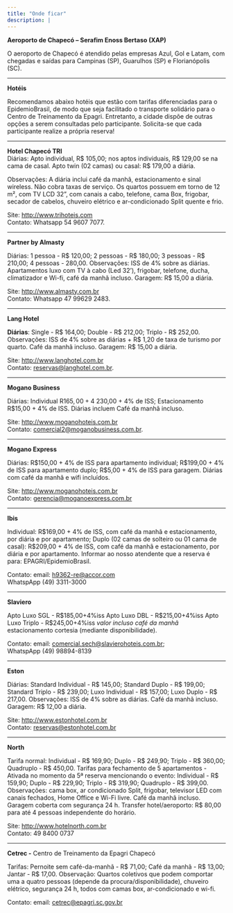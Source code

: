 ```yaml
---
title: "Onde ficar"
description: |
---
```


**Aeroporto de Chapecó -- Serafim Enoss Bertaso (XAP)**

O aeroporto de Chapecó é atendido pelas empresas Azul, Gol e Latam, com chegadas e saídas para Campinas (SP), Guarulhos (SP) e Florianópolis (SC).

------------------------------------------------------------------------

**Hotéis**

Recomendamos abaixo hotéis que estão com tarifas diferenciadas para o EpidemioBrasil, de modo que seja facilitado o transporte solidário para o Centro de Treinamento da Epagri. Entretanto, a cidade dispõe de outras opções a serem consultadas pelo participante. Solicita-se que cada participante realize a própria reserva!

------------------------------------------------------------------------

**Hotel Chapecó TRI**\
Diárias: Apto individual, R\$ 105,00; nos aptos individuais, R\$ 129,00 se na cama de casal. Apto twin (02 camas) ou casal: R\$ 179,00 a diária.

Observações: A diária inclui café da manhã, estacionamento e sinal wireless. Não cobra taxas de serviço. Os quartos possuem em torno de 12 m², com TV LCD 32", com canais a cabo, telefone, cama Box, frigobar, secador de cabelos, chuveiro elétrico e ar-condicionado Split quente e frio.

Site: <http://www.trihoteis.com> \
Contato: Whatsapp 54 9607 7077.

------------------------------------------------------------------------

**Partner by Almasty**

Diárias: 1 pessoa - R\$ 120,00; 2 pessoas - R\$ 180,00; 3 pessoas - R\$ 210,00; 4 pessoas - 280,00. Observações: ISS de 4% sobre as diárias. Apartamentos luxo com TV à cabo (Led 32'), frigobar, telefone, ducha, climatizador e Wi-fi, café da manhã incluso. Garagem: R\$ 15,00 a diária.

Site: <http://www.almasty.com.br> \
Contato: Whatsapp 47 99629 2483.

------------------------------------------------------------------------

**Lang Hotel**

**Diárias**: Single - R\$ 164,00; Double - R\$ 212,00; Triplo - R\$ 252,00. Observações: ISS de 4% sobre as diárias + R\$ 1,20 de taxa de turismo por quarto. Café da manhã incluso. Garagem: R\$ 15,00 a diária.

Site: <http://www.langhotel.com.br> \
Contato: [reservas\@langhotel.com.br](mailto:reservas@langhotel.com.br){.email}.

------------------------------------------------------------------------

**Mogano Business**

Diárias: Individual R$165,00 + 4% de ISS; Apartamento duplo - R$ 230,00 + 4% de ISS; Estacionamento R\$15,00 + 4% de ISS. Diárias incluem Café da manhã incluso.

Site: <http://www.moganohoteis.com.br> \
Contato: [comercial2\@moganobusiness.com.br](mailto:comercial2@moganobusiness.com.br){.email}.

------------------------------------------------------------------------

**Mogano Express**

Diárias: R\$150,00 + 4% de ISS para apartamento individual; R\$199,00 + 4% de ISS para apartamento duplo; R\$5,00 + 4% de ISS para garagem. Diárias com café da manhã e wifi incluídos.

Site: <http://www.moganohoteis.com.br> \
Contato: [gerencia\@moganoexpress.com.br](mailto:gerencia@moganoexpress.com.br){.email}

------------------------------------------------------------------------

**Ibis**

Individual: R\$169,00 + 4% de ISS, com café da manhã e estacionamento, por diária e por apartamento; Duplo (02 camas de solteiro ou 01 cama de casal): R\$209,00 + 4% de ISS, com café da manhã e estacionamento, por diária e por apartamento. Informar ao nosso atendente que a reserva é para: EPAGRI/EpidemioBrasil.

Contato: email: [h9362-re\@accor.com](mailto:h9362-re@accor.com){.email}\
WhatspApp (49) 3311-3000

------------------------------------------------------------------------

**Slaviero**

Apto Luxo SGL - R\$185,00+4%iss Apto Luxo DBL - R\$215,00+4%iss Apto Luxo Triplo - R\$245,00+4%iss *valor incluso café da manhã* estacionamento cortesia (mediante disponibilidade).

Contato: email: [comercial.sech\@slavierohoteis.com.br](mailto:comercial.sech@slavierohoteis.com.br){.email}; \
WhatspApp (49) 98894-8139

------------------------------------------------------------------------

**Eston**

Diárias: Standard Individual - R\$ 145,00; Standard Duplo - R\$ 199,00; Standard Triplo - R\$ 239,00; Luxo Individual - R\$ 157,00; Luxo Duplo - R\$ 217,00. Observações: ISS de 4% sobre as diárias. Café da manhã incluso. Garagem: R\$ 12,00 a diária.

Site: <http://www.estonhotel.com.br> \
Contato: [reservas\@estonhotel.com.br](mailto:reservas@estonhotel.com.br){.email}

------------------------------------------------------------------------

**North**

Tarifa normal: Individual - R\$ 169,90; Duplo - R\$ 249,90; Triplo - R\$ 360,00; Quadruplo - R\$ 450,00. Tarifas para fechamento de 5 apartamentos - Ativada no momento da 5ª reserva mencionando o evento: Individual - R\$ 159,90; Duplo - R\$ 229,90; Triplo - R\$ 319,90; Quadruplo - R\$ 399,00. Observações: cama box, ar condicionado Split, frigobar, televisor LED com canais fechados, Home Office e Wi-Fi livre. Café da manhã incluso. Garagem coberta com segurança 24 h. Transfer hotel/aeroporto: R\$ 80,00 para até 4 pessoas independente do horário.

Site: <http://www.hotelnorth.com.br> \
Contato: 49 8400 0737

------------------------------------------------------------------------

**Cetrec -** Centro de Treinamento da Epagri Chapecó

Tarifas: Pernoite sem café-da-manhã - R\$ 71,00; Café da manhã - R\$ 13,00; Jantar - R\$ 17,00. Observação: Quartos coletivos que podem comportar uma a quatro pessoas (depende da procura/disponibilidade), chuveiro elétrico, segurança 24 h, todos com camas box, ar-condicionado e wi-fi.

Contato: email: [cetrec\@epagri.sc.gov.br](mailto:cetrec@epagri.sc.gov.br){.email}
